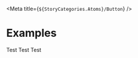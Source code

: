 
<Meta title={`${StoryCategories.Atoms}/Button`} />

<ButtonDocs />

# Examples

<Canvas>
    <p-button loading={true} icon="person" icon-position="start">
        Test
    </p-button>
</Canvas>

<Canvas>
    <p-button variant="secondary" loading={true}>
        Test
    </p-button>
</Canvas>

<Canvas>
    <p-button
        variant="text"
        icon="arrow"
        icon-position="start"
        icon-flip="horizontal"
    >
        Test
    </p-button>
</Canvas>
